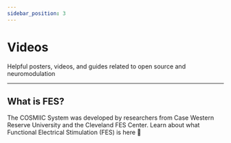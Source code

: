 ```yaml
---
sidebar_position: 3
---
```



# Videos

Helpful posters, videos, and guides related to open source and neuromodulation

---

## What is FES?
The COSMIIC System was developed by researchers from Case Western Reserve University and the Cleveland FES Center. Learn about what Functional Electrical Stimulation (FES) is here :arrow_down_small:

<div class='youtube-player'>
    <ReactPlayer controls url='https://youtu.be/iR8SAETKZVs?si=0-7DH17_TGJ2O7uC' />
</div>